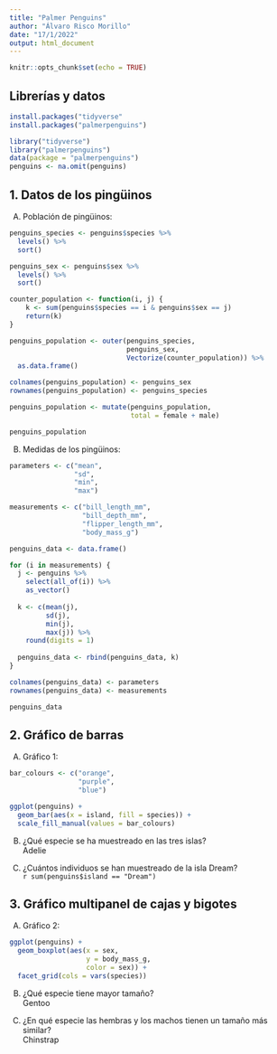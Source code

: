 ```yaml
---
title: "Palmer Penguins"
author: "Álvaro Risco Morillo"
date: "17/1/2022"
output: html_document
---
```


```r
knitr::opts_chunk$set(echo = TRUE)
```

## Librerías y datos

```r
install.packages("tidyverse"
install.packages("palmerpenguins")
```

```r
library("tidyverse")
library("palmerpenguins")
data(package = "palmerpenguins")
penguins <- na.omit(penguins)
```

## 1. Datos de los pingüinos

A.  Población de pingüinos:

```r
penguins_species <- penguins$species %>% 
  levels() %>% 
  sort()

penguins_sex <- penguins$sex %>% 
  levels() %>% 
  sort()

counter_population <- function(i, j) {
    k <- sum(penguins$species == i & penguins$sex == j)
    return(k)
}

penguins_population <- outer(penguins_species, 
                             penguins_sex, 
                             Vectorize(counter_population)) %>% 
  as.data.frame()

colnames(penguins_population) <- penguins_sex
rownames(penguins_population) <- penguins_species

penguins_population <- mutate(penguins_population, 
                              total = female + male)
```

```r
penguins_population
```

B.  Medidas de los pingüinos:

```r
parameters <- c("mean", 
                "sd", 
                "min", 
                "max")

measurements <- c("bill_length_mm", 
                  "bill_depth_mm", 
                  "flipper_length_mm", 
                  "body_mass_g")

penguins_data <- data.frame()

for (i in measurements) {
  j <- penguins %>% 
    select(all_of(i)) %>% 
    as_vector()
  
  k <- c(mean(j), 
         sd(j), 
         min(j), 
         max(j)) %>% 
    round(digits = 1)
  
  penguins_data <- rbind(penguins_data, k)
}

colnames(penguins_data) <- parameters
rownames(penguins_data) <- measurements
```

```r
penguins_data
```

## 2. Gráfico de barras

A.  Gráfico 1:

```r
bar_colours <- c("orange", 
                 "purple", 
                 "blue")

ggplot(penguins) +
  geom_bar(aes(x = island, fill = species)) +
  scale_fill_manual(values = bar_colours)
```

B.  ¿Qué especie se ha muestreado en las tres islas?\
    Adelie

C.  ¿Cuántos individuos se han muestreado de la isla Dream?\
    `r sum(penguins$island == "Dream")`

## 3. Gráfico multipanel de cajas y bigotes

A.  Gráfico 2:

```r
ggplot(penguins) +
  geom_boxplot(aes(x = sex, 
                   y = body_mass_g, 
                   color = sex)) +
  facet_grid(cols = vars(species))
```

B.  ¿Qué especie tiene mayor tamaño?\
    Gentoo

C.  ¿En qué especie las hembras y los machos tienen un tamaño más similar?\
    Chinstrap

